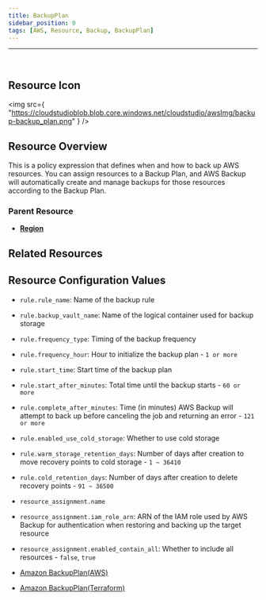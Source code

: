 ```yaml
---
title: BackupPlan
sidebar_position: 0
tags: [AWS, Resource, Backup, BackupPlan]
---
```


<hr />
<br />

## Resource Icon

<img
     src={
        "https://cloudstudioblob.blob.core.windows.net/cloudstudio/awsImg/backup-backup_plan.png"
    }
/>

## Resource Overview

This is a policy expression that defines when and how to back up AWS resources. 
You can assign resources to a Backup Plan, and AWS Backup will automatically create and manage backups for those resources according to the Backup Plan.

### Parent Resource

-   [**Region**](https://docs.cstudio.app/docs/resource/aws/Base/Region)

## Related Resources

## Resource Configuration Values

-   `rule.rule_name`: Name of the backup rule
-   `rule.backup_vault_name`: Name of the logical container used for backup storage
-   `rule.frequency_type`: Timing of the backup frequency
-   `rule.frequency_hour`: Hour to initialize the backup plan - `1 or more`
-   `rule.start_time`: Start time of the backup plan
-   `rule.start_after_minutes`: Total time until the backup starts - `60 or more`
-   `rule.complete_after_minutes`: Time (in minutes) AWS Backup will attempt to back up before canceling the job and returning an error - `121 or more`
-   `rule.enabled_use_cold_storage`: Whether to use cold storage
-   `rule.warm_storage_retention_days`: Number of days after creation to move recovery points to cold storage - `1 ~ 36410`
-   `rule.cold_retention_days`: Number of days after creation to delete recovery points - `91 ~ 36500`

-   `resource_assignment.name`
-   `resource_assignment.iam_role_arn`: ARN of the IAM role used by AWS Backup for authentication when restoring and backing up the target resource
-   `resource_assignment.enabled_contain_all`: Whether to include all resources - `false`, `true`

-   [Amazon BackupPlan(AWS)](https://docs.aws.amazon.com/ko_kr/aws-backup/latest/devguide/creating-a-backup-plan.html)
-   [Amazon BackupPlan(Terraform)](https://registry.terraform.io/providers/hashicorp/aws/latest/docs/resources/backup_plan)
